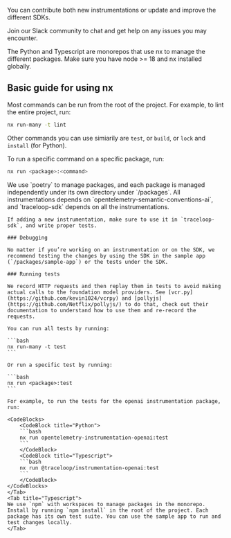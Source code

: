 You can contribute both new instrumentations or update and improve the different SDKs.

Join our Slack community to chat and get help on any issues you may encounter.

The Python and Typescript are monorepos that use nx to manage the different packages. Make sure you have node >= 18 and nx installed globally.

## Basic guide for using nx

Most commands can be run from the root of the project. For example, to lint the entire project, run:

```bash
nx run-many -t lint
```

Other commands you can use simiarily are `test`, or `build`, or `lock` and `install` (for Python).

To run a specific command on a specific package, run:

```bash
nx run <package>:<command>
```

<Tabs>
    <Tab title="Python">
    We use `poetry` to manage packages, and each package is managed independently under its own directory under `/packages`. All instrumentations depends on `opentelemetry-semantic-conventions-ai`, and `traceloop-sdk` depends on all the instrumentations.

    If adding a new instrumentation, make sure to use it in `traceloop-sdk`, and write proper tests.

    ### Debugging

    No matter if you’re working on an instrumentation or on the SDK, we recommend testing the changes by using the SDK in the sample app (`/packages/sample-app`) or the tests under the SDK.

    ### Running tests

    We record HTTP requests and then replay them in tests to avoid making actual calls to the foundation model providers. See [vcr.py](https://github.com/kevin1024/vcrpy) and [pollyjs](https://github.com/Netflix/pollyjs/) to do that, check out their documentation to understand how to use them and re-record the requests.

    You can run all tests by running:

    ```bash
    nx run-many -t test
    ```

    Or run a specific test by running:

    ```bash
    nx run <package>:test
    ```

    For example, to run the tests for the openai instrumentation package, run:

    <CodeBlocks>
        <CodeBlock title="Python">
        ```bash
        nx run opentelemetry-instrumentation-openai:test
        ```
        </CodeBlock>
        <CodeBlock title="Typescript">
        ```bash
        nx run @traceloop/instrumentation-openai:test
        ```
        </CodeBlock>
    </CodeBlocks>
    </Tab>
    <Tab title="Typescript">
    We use `npm` with workspaces to manage packages in the monorepo. Install by running `npm install` in the root of the project. Each package has its own test suite. You can use the sample app to run and test changes locally.
    </Tab>
</Tabs>